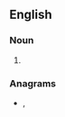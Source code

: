 ==English==

===Noun===
{{head|en|noun plural form}}

# {{plural of|calling|lang=en}}

===Anagrams===
* {{l|en|callsign}}, {{l|en|call sign}}